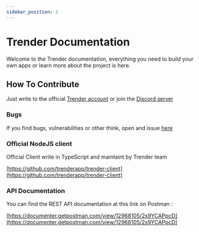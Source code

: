 ---
sidebar_position: 1
---

# Trender Documentation


Welcome to the Trender documentation, everything you need to build your own apps or learn more about the project is here.
  

## How To Contribute

Just write to the official [Trender account](https://trenderapp.com/trender) or join the [Discord server](https://discord.gg/eGpjpW3UgU)

### Bugs

If you find bugs, vulnerabilities or other think, open and issue [here](https://forms.trenderapp.com)

### Official NodeJS client

Official Client write in TypeScript and maintaint by Trender team

[https://github.com/trenderapp/trender-client](https://github.com/trenderapp/trender-client)

### API Documentation

You can find the REST API documentation at this link on Postman :

[https://documenter.getpostman.com/view/12968105/2s9YCAPpcD](https://documenter.getpostman.com/view/12968105/2s9YCAPpcD)
